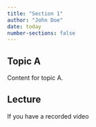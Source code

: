 ```yaml
---
title: "Section 1"
author: "John Doe"
date: today
number-sections: false
---
```


## Topic A

Content for topic A.

## Lecture

If you have a recorded video

